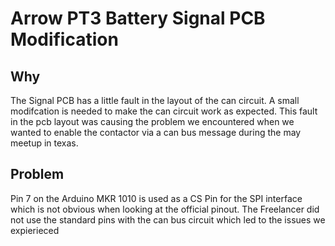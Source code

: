# Arrow PT3 Battery Signal PCB Modification

## Why

The Signal PCB has a little fault in the layout of the can circuit. A small modifcation is needed to make the can circuit work as expected. This fault in the pcb layout was causing the problem we encountered when we wanted to enable the contactor via a can bus message during the may meetup in texas.

## Problem

Pin 7 on the Arduino MKR 1010 is used as a CS Pin for the SPI interface which is not obvious when looking at the official pinout. The Freelancer did not use the standard pins with the can bus circuit which led to the issues we expierieced